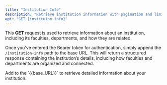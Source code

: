 ```yaml
---
title: "Institution Info"
description: "Retrieve institution information with pagination and limit."
api: "GET {instituion-info}"
---
```


This **GET** request is used to retrieve information about an institution, including its faculties, departments, and how they are related.

Once you've entered the Bearer token for authentication, simply append the `/institution-info` path to the base URL. This will return a structured response containing the institution’s details, including how faculties and departments are organized and connected.

<ParamField path="institution-info" type="string" required>
  Add to the `{{base_URL}}` to retrieve detailed information about your institution.
</ParamField>